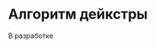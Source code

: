 # Алгоритм дейкстры {#sec-graph-theory-dijkstra}


::: {.callout-important title="Состояние разработки"}
В разработке
:::
